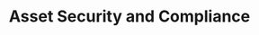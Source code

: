 ---
title: 'Asset Security and Compliance'
sidebarTitle: 'Security and Compliance'
description: 'This page is a placeholder - see Overview page for product MVP details'
icon: ''
---